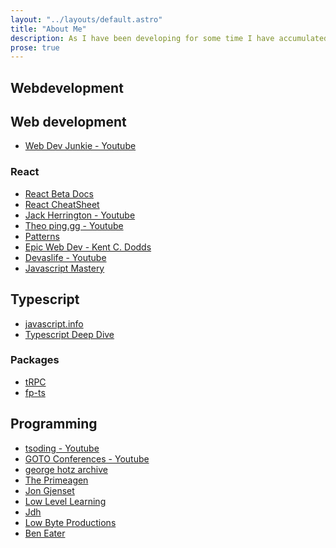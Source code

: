 ```yaml
---
layout: "../layouts/default.astro"
title: "About Me"
description: As I have been developing for some time I have accumulated different resources to upgrde
prose: true
---
```


## Webdevelopment

## Web development

- [Web Dev Junkie - Youtube](https://www.youtube.com/@WebDevJunkie)

### React

- [React Beta Docs](https://beta.reactjs.org)
- [React CheatSheet](https://github.com/typescript-cheatsheets/react)
- [Jack Herrington - Youtube](https://www.youtube.com/c/JackHerrington)
- [Theo ping.gg - Youtube](https://www.youtube.com/c/TheoBrowne1017)
- [Patterns](https://www.patterns.dev/)
- [Epic Web Dev - Kent C. Dodds](https://www.epicweb.dev/)
- [Devaslife - Youtube](https://www.youtube.com/c/devaslife)
- [Javascript Mastery](https://www.youtube.com/c/JavaScriptMastery)

## Typescript

- [javascript.info](https://javascript.info)
- [Typescript Deep Dive](https://basarat.gitbook.io/typescript)

### Packages

- [tRPC](https://trpc.io/)
- [fp-ts](https://github.com/gcanti/fp-ts)

## Programming

- [tsoding - Youtube](https://www.youtube.com/c/tsoding)
- [GOTO Conferences - Youtube](https://www.youtube.com/c/GotoConferences)
- [george hotz archive](https://www.youtube.com/c/georgehotzarchive)
- [The Primeagen](https://www.youtube.com/c/ThePrimeagen)
- [Jon Gjenset](https://www.youtube.com/c/JonGjengset)
- [Low Level Learning](https://www.youtube.com/c/LowLevelLearning)
- [Jdh](https://www.youtube.com/c/jdhvideo)
- [Low Byte Productions](https://www.youtube.com/c/LowLevelJavaScript)
- [Ben Eater](https://www.youtube.com/c/BenEater)
